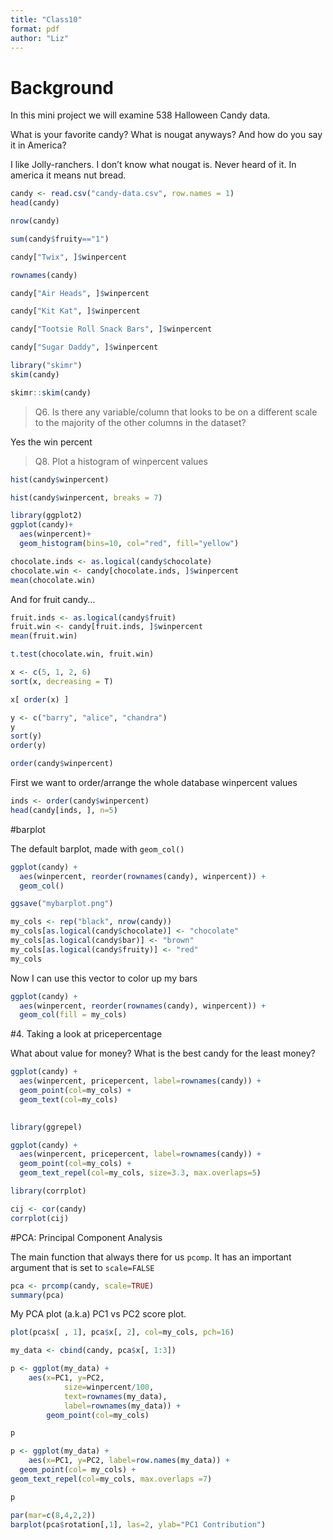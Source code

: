 ```yaml
---
title: "Class10"
format: pdf
author: "Liz"
---
```


# Background 

In this mini project we will examine 538 Halloween Candy data. 

What is your favorite candy? What is nougat anyways? And how do you say it in America?

I like Jolly-ranchers. I don't know what nougat is. Never heard of it. In america it means nut bread. 

```r
candy <- read.csv("candy-data.csv", row.names = 1)
head(candy)
```


```r
nrow(candy)
```
```r
sum(candy$fruity=="1")
```

```r
candy["Twix", ]$winpercent
```

```r
rownames(candy)
```

```r
candy["Air Heads", ]$winpercent
```

```r
candy["Kit Kat", ]$winpercent
```

```r
candy["Tootsie Roll Snack Bars", ]$winpercent
```

```r
candy["Sugar Daddy", ]$winpercent
```

```r
library("skimr")
skim(candy)
```

```r
skimr::skim(candy)
```

>Q6. Is there any variable/column that looks to be on a different scale to the majority of the other columns in the dataset?

Yes the win percent

>Q8. Plot a histogram of winpercent values

```r
hist(candy$winpercent)
```

```r
hist(candy$winpercent, breaks = 7)
```

```r
library(ggplot2)
ggplot(candy)+
  aes(winpercent)+
  geom_histogram(bins=10, col="red", fill="yellow")
```

```r
chocolate.inds <- as.logical(candy$chocolate)
chocolate.win <- candy[chocolate.inds, ]$winpercent
mean(chocolate.win)
```

And for fruit candy...

```r
fruit.inds <- as.logical(candy$fruit)
fruit.win <- candy[fruit.inds, ]$winpercent
mean(fruit.win)
```



```r
t.test(chocolate.win, fruit.win)
```
```r
x <- c(5, 1, 2, 6)
sort(x, decreasing = T)
```

```r
x[ order(x) ]
```


```r
y <- c("barry", "alice", "chandra")
y
sort(y)
order(y)
```

```r
order(candy$winpercent)

```

First we want to order/arrange the whole database winpercent values 

```r
inds <- order(candy$winpercent)
head(candy[inds, ], n=5)
```


#barplot 

The default barplot, made with `geom_col()`
```r
ggplot(candy) + 
  aes(winpercent, reorder(rownames(candy), winpercent)) +
  geom_col()
```


```r
ggsave("mybarplot.png")
```
```r
my_cols <- rep("black", nrow(candy))
my_cols[as.logical(candy$chocolate)] <- "chocolate"
my_cols[as.logical(candy$bar)] <- "brown"
my_cols[as.logical(candy$fruity)] <- "red"
my_cols
```


Now I can use this vector to color up my bars

```r
ggplot(candy) + 
  aes(winpercent, reorder(rownames(candy), winpercent)) +
  geom_col(fill = my_cols)
```


#4. Taking a look at pricepercentage

What about value for money?
What is the best candy for the least money?



```r
ggplot(candy) +
  aes(winpercent, pricepercent, label=rownames(candy)) +
  geom_point(col=my_cols) +
  geom_text(col=my_cols)
 
```


```r
library(ggrepel)

ggplot(candy) +
  aes(winpercent, pricepercent, label=rownames(candy)) +
  geom_point(col=my_cols) +
  geom_text_repel(col=my_cols, size=3.3, max.overlaps=5)
```


```r
library(corrplot)

cij <- cor(candy)
corrplot(cij)
```

#PCA: Principal Component Analysis 

The main function that always there for us `pcomp`. It has an important argument that is set to `scale=FALSE`

```r
pca <- prcomp(candy, scale=TRUE)
summary(pca)
```
My PCA plot (a.k.a) PC1 vs PC2 score plot.

```r
plot(pca$x[ , 1], pca$x[, 2], col=my_cols, pch=16)
```

```r
my_data <- cbind(candy, pca$x[, 1:3])
```

```r
p <- ggplot(my_data) +
    aes(x=PC1, y=PC2, 
            size=winpercent/100,  
            text=rownames(my_data),
            label=rownames(my_data)) +
        geom_point(col=my_cols)

p
```

```r
p <- ggplot(my_data) +
    aes(x=PC1, y=PC2, label=row.names(my_data)) +
  geom_point(col= my_cols) +
geom_text_repel(col=my_cols, max.overlaps =7)

p
```

```r
par(mar=c(8,4,2,2))
barplot(pca$rotation[,1], las=2, ylab="PC1 Contribution")
```






